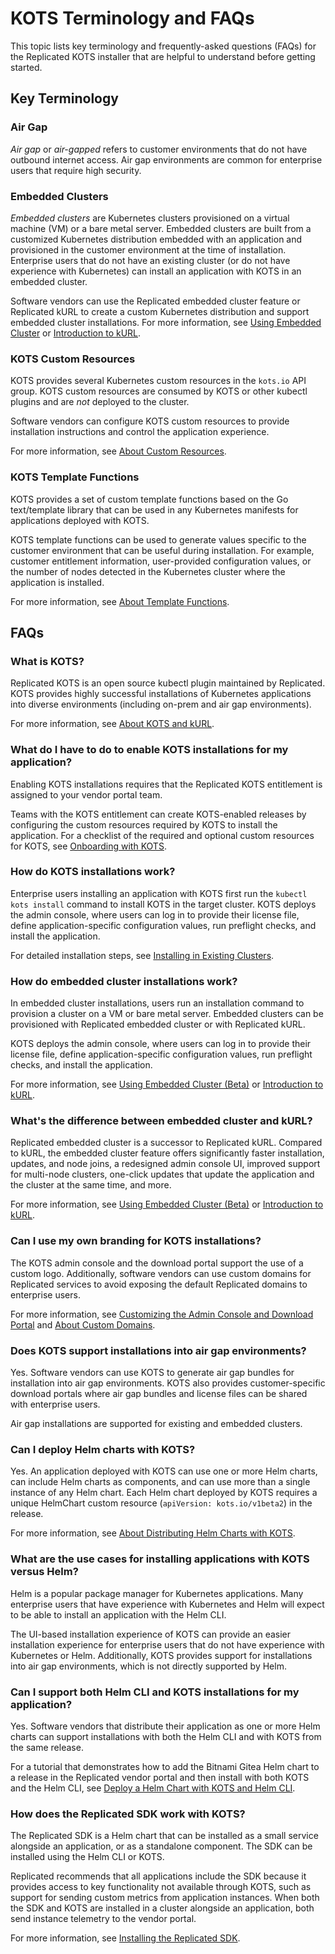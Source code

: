 
# KOTS Terminology and FAQs

This topic lists key terminology and frequently-asked questions (FAQs) for the Replicated KOTS installer that are helpful to understand before getting started.

## Key Terminology

### Air Gap

_Air gap_ or _air-gapped_ refers to customer environments that do not have outbound internet access. Air gap environments are common for enterprise users that require high security.

### Embedded Clusters

_Embedded clusters_ are Kubernetes clusters provisioned on a virtual machine (VM) or a bare metal server. Embedded clusters are built from a customized Kubernetes distribution embedded with an application and provisioned in the customer environment at the time of installation. Enterprise users that do not have an existing cluster (or do not have experience with Kubernetes) can install an application with KOTS in an embedded cluster.

Software vendors can use the Replicated embedded cluster feature or Replicated kURL to create a custom Kubernetes distribution and support embedded cluster installations. For more information, see [Using Embedded Cluster](/vendor/embedded-overview) or [Introduction to kURL](/vendor/kurl-about).

### KOTS Custom Resources

KOTS provides several Kubernetes custom resources in the `kots.io` API group. KOTS custom resources are consumed by KOTS or other kubectl plugins and are _not_ deployed to the cluster.

Software vendors can configure KOTS custom resources to provide installation instructions and control the application experience.

For more information, see [About Custom Resources](/reference/custom-resource-about).

### KOTS Template Functions

KOTS provides a set of custom template functions based on the Go text/template library that can be used in any Kubernetes manifests for applications deployed with KOTS.

KOTS template functions can be used to generate values specific to the customer environment that can be useful during installation. For example, customer entitlement information, user-provided configuration values, or the number of nodes detected in the Kubernetes cluster where the application is installed.

For more information, see [About Template Functions](/reference/template-functions-about).

## FAQs

### What is KOTS?

Replicated KOTS is an open source kubectl plugin maintained by Replicated. KOTS provides highly successful installations of Kubernetes applications into diverse environments (including on-prem and air gap environments).

For more information, see [About KOTS and kURL](../intro-kots).

### What do I have to do to enable KOTS installations for my application?

Enabling KOTS installations requires that the Replicated KOTS entitlement is assigned to your vendor portal team.

Teams with the KOTS entitlement can create KOTS-enabled releases by configuring the custom resources required by KOTS to install the application. For a checklist of the required and optional custom resources for KOTS, see [Onboarding with KOTS](/vendor/distributing-workflow).

### How do KOTS installations work?

Enterprise users installing an application with KOTS first run the `kubectl kots install` command to install KOTS in the target cluster. KOTS deploys the admin console, where users can log in to provide their license file, define application-specific configuration values, run preflight checks, and install the application.

For detailed installation steps, see [Installing in Existing Clusters](/enterprise/installing-existing-cluster).

### How do embedded cluster installations work?

In embedded cluster installations, users run an installation command to provision a cluster on a VM or bare metal server. Embedded clusters can be provisioned with Replicated embedded cluster or with Replicated kURL.

KOTS deploys the admin console, where users can log in to provide their license file, define application-specific configuration values, run preflight checks, and install the application.

For more information, see [Using Embedded Cluster (Beta)](/vendor/embedded-overview) or [Introduction to kURL](/vendor/kurl-about).

### What's the difference between embedded cluster and kURL?

Replicated embedded cluster is a successor to Replicated kURL. Compared to kURL, the embedded cluster feature offers significantly faster installation, updates, and node joins, a redesigned admin console UI, improved support for multi-node clusters, one-click updates that update the application and the cluster at the same time, and more.

For more information, see [Using Embedded Cluster (Beta)](/vendor/embedded-overview) or [Introduction to kURL](/vendor/kurl-about).

### Can I use my own branding for KOTS installations?

The KOTS admin console and the download portal support the use of a custom logo. Additionally, software vendors can use custom domains for Replicated services to avoid exposing the default Replicated domains to enterprise users.

For more information, see [Customizing the Admin Console and Download Portal](/vendor/admin-console-customize-app-icon) and [About Custom Domains](custom-domains).

### Does KOTS support installations into air gap environments?

Yes. Software vendors can use KOTS to generate air gap bundles for installation into air gap environments. KOTS also provides customer-specific download portals where air gap bundles and license files can be shared with enterprise users.

Air gap installations are supported for existing and embedded clusters. 

### Can I deploy Helm charts with KOTS?

Yes. An application deployed with KOTS can use one or more Helm charts, can include Helm charts as components, and can use more than a single instance of any Helm chart. Each Helm chart deployed by KOTS requires a unique HelmChart custom resource (`apiVersion: kots.io/v1beta2`) in the release.

For more information, see [About Distributing Helm Charts with KOTS](/vendor/helm-native-about).

### What are the use cases for installing applications with KOTS versus Helm?

Helm is a popular package manager for Kubernetes applications. Many enterprise users that have experience with Kubernetes and Helm will expect to be able to install an application with the Helm CLI. 

The UI-based installation experience of KOTS can provide an easier installation experience for enterprise users that do not have experience with Kubernetes or Helm. Additionally, KOTS provides support for installations into air gap environments, which is not directly supported by Helm.

### Can I support both Helm CLI and KOTS installations for my application?

Yes. Software vendors that distribute their application as one or more Helm charts can support installations with both the Helm CLI and with KOTS from the same release.

For a tutorial that demonstrates how to add the Bitnami Gitea Helm chart to a release in the Replicated vendor portal and then install with both KOTS and the Helm CLI, see [Deploy a Helm Chart with KOTS and Helm CLI](/vendor/tutorial-kots-helm-setup).

### How does the Replicated SDK work with KOTS?

The Replicated SDK is a Helm chart that can be installed as a small service alongside an application, or as a standalone component. The SDK can be installed using the Helm CLI or KOTS.

Replicated recommends that all applications include the SDK because it provides access to key functionality not available through KOTS, such as support for sending custom metrics from application instances. When both the SDK and KOTS are installed in a cluster alongside an application, both send instance telemetry to the vendor portal.

For more information, see [Installing the Replicated SDK](/vendor/replicated-sdk-installing).
